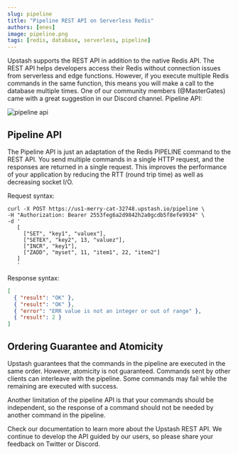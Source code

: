 ```yaml
---
slug: pipeline
title: "Pipeline REST API on Serverless Redis"
authors: [enes]
image: pipeline.png
tags: [redis, database, serverless, pipeline]
---
```


Upstash supports the REST API in addition to the native Redis API. The REST API helps developers access their Redis without connection issues from serverless and edge functions. However, if you execute multiple Redis commands in the same function, this means you will make a call to the database multiple times. One of our community members (@MasterGates) came with a great suggestion in our Discord channel. Pipeline API:

![pipeline api](/blog/pipeline.png "image_tooltip")

## Pipeline API

The Pipeline API is just an adaptation of the Redis PIPELINE command to the REST API. You send multiple commands in a single HTTP request, and the responses are returned in a single request. This improves the performance of your application by reducing the RTT (round trip time) as well as decreasing socket I/O.

Request syntax:

```shell
curl -X POST https://us1-merry-cat-32748.upstash.io/pipeline \
-H "Authorization: Bearer 2553feg6a2d9842h2a0gcdb5f8efe9934" \
-d '
   [
     ["SET", "key1", "valuex"],
     ["SETEX", "key2", 13, "valuez"],
     ["INCR", "key1"],
     ["ZADD", "myset", 11, "item1", 22, "item2"]
   ]
   '
```

Response syntax:

```json
[
  { "result": "OK" },
  { "result": "OK" },
  { "error": "ERR value is not an integer or out of range" },
  { "result": 2 }
]
```

## Ordering Guarantee and Atomicity

Upstash guarantees that the commands in the pipeline are executed in the same order. However, atomicity is not guaranteed. Commands sent by other clients can interleave with the pipeline. Some commands may fail while the remaining are executed with success.

Another limitation of the pipeline API is that your commands should be independent, so the response of a command should not be needed by another command in the pipeline.

Check our documentation to learn more about the Upstash REST API. We continue to develop the API guided by our users, so please share your feedback on Twitter or Discord.
